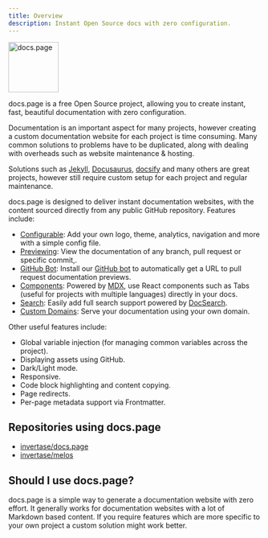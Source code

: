 ```yaml
---
title: Overview
description: Instant Open Source docs with zero configuration.
---
```


<Image src="https://static.invertase.io/assets/docs.page/docs-page-logo.png" alt="docs.page" height="100" />

docs.page is a free Open Source project, allowing you to create instant, fast, beautiful documentation with zero configuration.

Documentation is an important aspect for many projects, however creating a custom documentation website
for each project is time consuming. Many common solutions to problems have to be duplicated, along with
dealing with overheads such as website maintenance & hosting.

Solutions such as [Jekyll](https://jekyllrb.com/docs/github-pages/), [Docusaurus](https://docusaurus.io/),
[docsify](https://docsify.js.org/#/) and many others are great projects, however still require custom setup for each project
and regular maintenance.

docs.page is designed to deliver instant documentation websites, with the content sourced directly from any public
GitHub repository. Features include:

- [Configurable](/configuration): Add your own logo, theme, analytics, navigation and more with a simple config file.
- [Previewing](/previews): View the documentation of any branch, pull request or specific commit,.
- [GitHub Bot](/github-bot): Install our [GitHub bot](https://github.com/apps/docs-page) to automatically get a URL to pull request documentation previews.
- [Components](/components): Powered by [MDX](https://github.com/mdx-js/mdx), use React components such as Tabs (useful for projects with multiple languages) directly in your docs.
- [Search](/search): Easily add full search support powered by [DocSearch](https://docsearch.algolia.com/).
- [Custom Domains](/custom-domains): Serve your documentation using your own domain.

Other useful features include:

- Global variable injection (for managing common variables across the project).
- Displaying assets using GitHub.
- Dark/Light mode.
- Responsive.
- Code block highlighting and content copying.
- Page redirects.
- Per-page metadata support via Frontmatter.

## Repositories using docs.page

- [invertase/docs.page](https://github.com/invertase/docs.page)
- [invertase/melos](https://github.com/invertase/melos)

## Should I use docs.page?

docs.page is a simple way to generate a documentation website with zero effort. It generally works for documentation websites with a lot of Markdown based content. 
If you require features which are more specific to your own project a custom solution might work better.
